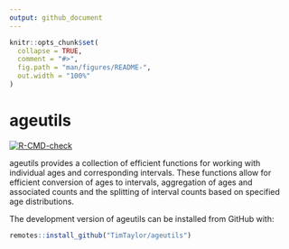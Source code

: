 ```yaml
---
output: github_document
---
```


<!-- README.md is generated from README.Rmd. Please edit that file -->

```r
knitr::opts_chunk$set(
  collapse = TRUE,
  comment = "#>",
  fig.path = "man/figures/README-",
  out.width = "100%"
)
```

# ageutils

<!-- badges: start -->
[![R-CMD-check](https://github.com/TimTaylor/ageutils/actions/workflows/R-CMD-check.yaml/badge.svg)](https://github.com/TimTaylor/ageutils/actions/workflows/R-CMD-check.yaml)
<!-- badges: end -->

ageutils provides a collection of efficient functions for working with
individual ages and corresponding intervals. These functions allow for efficient
conversion of ages to intervals, aggregation of ages and associated counts and
the splitting of interval counts based on specified age distributions.

::: {.pkgdown-devel}
The development version of ageutils can be installed from GitHub with:
```r
remotes::install_github("TimTaylor/ageutils")
```
:::
